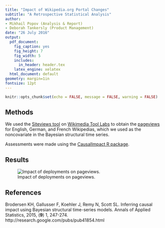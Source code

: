 ```yaml
---
title: "Impact of Wikipedia.org Portal Changes"
subtitle: "A Retrospective Statistical Analysis"
author:
- Mikhail Popov (Analysis & Report)
- Deborah Tankersly (Product Management)
date: "26 July 2016"
output:
  pdf_document:
    fig_caption: yes
    fig_height: 7
    fig_width: 5
    includes:
      in_header: header.tex
    latex_engine: xelatex
  html_document: default
geometry: margin=1in
fontsize: 12pt
---
```


```r
knitr::opts_chunk$set(echo = FALSE, message = FALSE, warning = FALSE)
```

\renewcommand{\abstractname}{Executive Summary}
\begin{abstract}
...
\end{abstract}

## Methods

We used the [Siteviews tool](https://tools.wmflabs.org/siteviews) on [Wikimedia Tool Labs](https://wikitech.wikimedia.org/wiki/Portal:Tool_Labs) to obtain the [pageviews](https://meta.wikimedia.org/wiki/Pageviews_Analysis#Siteviews) for English, German, and French Wikipedias, which we used as the noncovariate in the Bayesian structural time series.

Assessments were made using the [CausalImpact R package](http://google.github.io/CausalImpact/).

## Results

![Impact of deployments on pageviews.](figures/impacts_pageviews.png)

## References

Brodersen KH, Gallusser F, Koehler J, Remy N, Scott SL. Inferring causal impact using Bayesian structural time-series models. Annals of Applied Statistics, 2015, (**9**) 1, 247-274. http://research.google.com/pubs/pub41854.html
